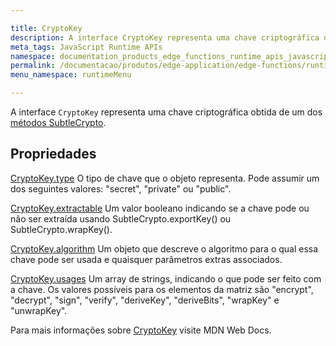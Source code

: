 ```yaml
---

title: CryptoKey
description: A interface CryptoKey representa uma chave criptográfica obtida de um dos métodos SubtleCrypto.
meta_tags: JavaScript Runtime APIs
namespace: documentation_products_edge_functions_runtime_apis_javascript_crypto_key
permalink: /documentacao/produtos/edge-application/edge-functions/runtime-apis/javascript/crypto-key/
menu_namespace: runtimeMenu

---
```


A interface `CryptoKey` representa uma chave criptográfica obtida de um dos [métodos SubtleCrypto](/pt-br/documentacao/produtos/edge-application/edge-functions/runtime-apis/javascript/subtle-crypto/).

## Propriedades

[CryptoKey.type](https://developer.mozilla.org/en-US/docs/Web/API/CryptoKey/type)
O tipo de chave que o objeto representa. Pode assumir um dos seguintes valores: "secret", "private" ou "public".

[CryptoKey.extractable](https://developer.mozilla.org/en-US/docs/Web/API/CryptoKey/extractable)
Um valor booleano indicando se a chave pode ou não ser extraída usando SubtleCrypto.exportKey() ou SubtleCrypto.wrapKey().

[CryptoKey.algorithm](https://developer.mozilla.org/en-US/docs/Web/API/CryptoKey/algorithm)
Um objeto que descreve o algoritmo para o qual essa chave pode ser usada e quaisquer parâmetros extras associados.

[CryptoKey.usages](https://developer.mozilla.org/en-US/docs/Web/API/CryptoKey/usages)
Um array de strings, indicando o que pode ser feito com a chave. Os valores possíveis para os elementos da matriz são "encrypt", "decrypt", "sign", "verify", "deriveKey", "deriveBits", "wrapKey" e "unwrapKey".

Para mais informações sobre [CryptoKey](https://developer.mozilla.org/en-US/docs/Web/API/CryptoKey) visite MDN Web Docs.


